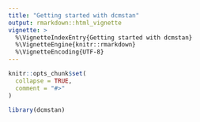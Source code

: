 ```yaml
---
title: "Getting started with dcmstan"
output: rmarkdown::html_vignette
vignette: >
  %\VignetteIndexEntry{Getting started with dcmstan}
  %\VignetteEngine{knitr::rmarkdown}
  %\VignetteEncoding{UTF-8}
---
```


```r
knitr::opts_chunk$set(
  collapse = TRUE,
  comment = "#>"
)
```

```r
library(dcmstan)
```
